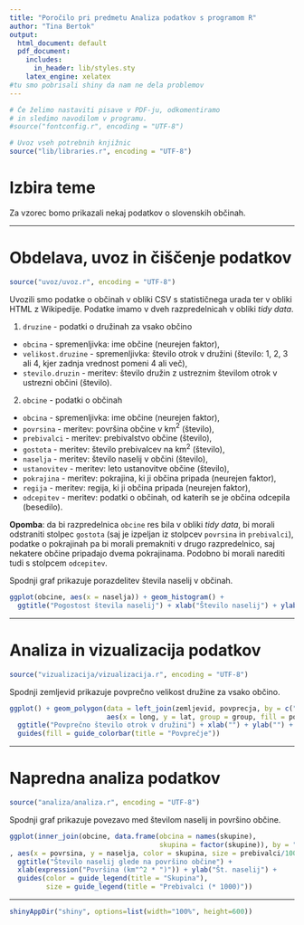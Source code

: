 ```yaml
---
title: "Poročilo pri predmetu Analiza podatkov s programom R"
author: "Tina Bertok"
output:
  html_document: default
  pdf_document:
    includes:
      in_header: lib/styles.sty
    latex_engine: xelatex
#tu smo pobrisali shiny da nam ne dela problemov
---
```


```r
# Če želimo nastaviti pisave v PDF-ju, odkomentiramo
# in sledimo navodilom v programu.
#source("fontconfig.r", encoding = "UTF-8")

# Uvoz vseh potrebnih knjižnic
source("lib/libraries.r", encoding = "UTF-8")
```

# Izbira teme

Za vzorec bomo prikazali nekaj podatkov o slovenskih občinah.

***

# Obdelava, uvoz in čiščenje podatkov

```r
source("uvoz/uvoz.r", encoding = "UTF-8")
```

Uvozili smo podatke o občinah v obliki CSV s statističnega urada ter v obliki HTML
z Wikipedije. Podatke imamo v dveh razpredelnicah v obliki *tidy data*.

1. `druzine` - podatki o družinah za vsako občino
  - `obcina` - spremenljivka: ime občine (neurejen faktor),
  - `velikost.druzine` - spremenljivka: število otrok v družini (število: 1, 2, 3 ali 4, kjer zadnja vrednost pomeni 4 ali več),
  - `stevilo.druzin` - meritev: število družin z ustreznim številom otrok v ustrezni občini (število).

2. `obcine` - podatki o občinah
  - `obcina` - spremenljivka: ime občine (neurejen faktor),
  - `povrsina` - meritev: površina občine v km$^2$ (število),
  - `prebivalci` - meritev: prebivalstvo občine (število),
  - `gostota` - meritev: število prebivalcev na km$^2$ (število),
  - `naselja` - meritev: število naselij v občini (število),
  - `ustanovitev` - meritev: leto ustanovitve občine (število),
  - `pokrajina` - meritev: pokrajina, ki ji občina pripada (neurejen faktor),
  - `regija` - meritev: regija, ki ji občina pripada (neurejen faktor),
  - `odcepitev` - meritev: podatki o občinah, od katerih se je občina odcepila (besedilo).

**Opomba**: da bi razpredelnica `obcine` res bila v obliki *tidy data*, bi morali odstraniti stolpec `gostota` (saj je izpeljan iz stolpcev `povrsina` in `prebivalci`), podatke o pokrajinah pa bi morali premakniti v drugo razpredelnico, saj nekatere občine pripadajo dvema pokrajinama. Podobno bi morali narediti tudi s stolpcem `odcepitev`.

Spodnji graf prikazuje porazdelitev števila naselij v občinah.

```r
ggplot(obcine, aes(x = naselja)) + geom_histogram() +
  ggtitle("Pogostost števila naselij") + xlab("Število naselij") + ylab("Število občin")
```

***

# Analiza in vizualizacija podatkov

```r
source("vizualizacija/vizualizacija.r", encoding = "UTF-8")
```

Spodnji zemljevid prikazuje povprečno velikost družine za vsako občino.

```r
ggplot() + geom_polygon(data = left_join(zemljevid, povprecja, by = c("OB_UIME" = "obcina")),
                        aes(x = long, y = lat, group = group, fill = povprecje)) +
  ggtitle("Povprečno število otrok v družini") + xlab("") + ylab("") +
  guides(fill = guide_colorbar(title = "Povprečje"))
```

***

# Napredna analiza podatkov

```r
source("analiza/analiza.r", encoding = "UTF-8")
```

Spodnji graf prikazuje povezavo med številom naselij in površino občine.

```r
ggplot(inner_join(obcine, data.frame(obcina = names(skupine),
                                     skupina = factor(skupine)), by = "obcina")
, aes(x = povrsina, y = naselja, color = skupina, size = prebivalci/1000)) + geom_point() +
  ggtitle("Število naselij glede na površino občine") +
  xlab(expression("Površina (km"^2 * ")")) + ylab("Št. naselij") +
  guides(color = guide_legend(title = "Skupina"),
         size = guide_legend(title = "Prebivalci (* 1000)"))
```

***

```r
shinyAppDir("shiny", options=list(width="100%", height=600))
```
